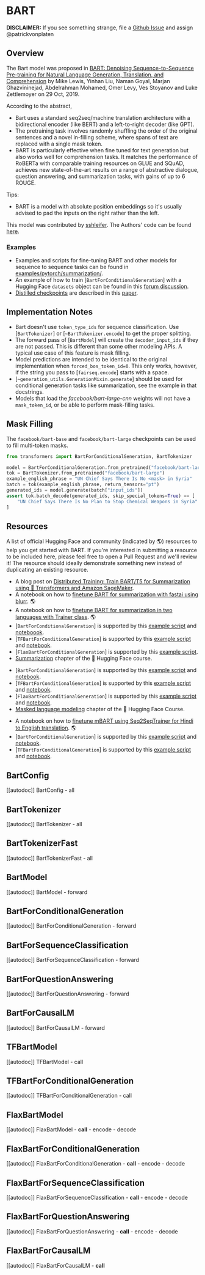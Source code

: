 <!--Copyright 2020 The HuggingFace Team. All rights reserved.

Licensed under the Apache License, Version 2.0 (the "License"); you may not use this file except in compliance with
the License. You may obtain a copy of the License at

http://www.apache.org/licenses/LICENSE-2.0

Unless required by applicable law or agreed to in writing, software distributed under the License is distributed on
an "AS IS" BASIS, WITHOUT WARRANTIES OR CONDITIONS OF ANY KIND, either express or implied. See the License for the
specific language governing permissions and limitations under the License.
-->

# BART

**DISCLAIMER:** If you see something strange, file a [Github Issue](https://github.com/huggingface/transformers/issues/new?assignees=&labels=&template=bug-report.md&title) and assign
@patrickvonplaten

## Overview

The Bart model was proposed in [BART: Denoising Sequence-to-Sequence Pre-training for Natural Language Generation,
Translation, and Comprehension](https://arxiv.org/abs/1910.13461) by Mike Lewis, Yinhan Liu, Naman Goyal, Marjan
Ghazvininejad, Abdelrahman Mohamed, Omer Levy, Ves Stoyanov and Luke Zettlemoyer on 29 Oct, 2019.

According to the abstract,

- Bart uses a standard seq2seq/machine translation architecture with a bidirectional encoder (like BERT) and a
  left-to-right decoder (like GPT).
- The pretraining task involves randomly shuffling the order of the original sentences and a novel in-filling scheme,
  where spans of text are replaced with a single mask token.
- BART is particularly effective when fine tuned for text generation but also works well for comprehension tasks. It
  matches the performance of RoBERTa with comparable training resources on GLUE and SQuAD, achieves new
  state-of-the-art results on a range of abstractive dialogue, question answering, and summarization tasks, with gains
  of up to 6 ROUGE.

Tips:

- BART is a model with absolute position embeddings so it's usually advised to pad the inputs on the right rather than
  the left.

This model was contributed by [sshleifer](https://huggingface.co/sshleifer). The Authors' code can be found [here](https://github.com/pytorch/fairseq/tree/master/examples/bart).


### Examples

- Examples and scripts for fine-tuning BART and other models for sequence to sequence tasks can be found in
  [examples/pytorch/summarization/](https://github.com/huggingface/transformers/tree/main/examples/pytorch/summarization/README.md).
- An example of how to train [`BartForConditionalGeneration`] with a Hugging Face `datasets`
  object can be found in this [forum discussion](https://discuss.huggingface.co/t/train-bart-for-conditional-generation-e-g-summarization/1904).
- [Distilled checkpoints](https://huggingface.co/models?search=distilbart) are described in this [paper](https://arxiv.org/abs/2010.13002).


## Implementation Notes

- Bart doesn't use `token_type_ids` for sequence classification. Use [`BartTokenizer`] or
  [`~BartTokenizer.encode`] to get the proper splitting.
- The forward pass of [`BartModel`] will create the `decoder_input_ids` if they are not passed.
  This is different than some other modeling APIs. A typical use case of this feature is mask filling.
- Model predictions are intended to be identical to the original implementation when
  `forced_bos_token_id=0`. This only works, however, if the string you pass to
  [`fairseq.encode`] starts with a space.
- [`~generation_utils.GenerationMixin.generate`] should be used for conditional generation tasks like
  summarization, see the example in that docstrings.
- Models that load the *facebook/bart-large-cnn* weights will not have a `mask_token_id`, or be able to perform
  mask-filling tasks.

## Mask Filling

The `facebook/bart-base` and `facebook/bart-large` checkpoints can be used to fill multi-token masks.

```python
from transformers import BartForConditionalGeneration, BartTokenizer

model = BartForConditionalGeneration.from_pretrained("facebook/bart-large", forced_bos_token_id=0)
tok = BartTokenizer.from_pretrained("facebook/bart-large")
example_english_phrase = "UN Chief Says There Is No <mask> in Syria"
batch = tok(example_english_phrase, return_tensors="pt")
generated_ids = model.generate(batch["input_ids"])
assert tok.batch_decode(generated_ids, skip_special_tokens=True) == [
    "UN Chief Says There Is No Plan to Stop Chemical Weapons in Syria"
]
```

## Resources

A list of official Hugging Face and community (indicated by 🌎) resources to help you get started with BART. If you're interested in submitting a resource to be included here, please feel free to open a Pull Request and we'll review it! The resource should ideally demonstrate something new instead of duplicating an existing resource.

<PipelineTag pipeline="summarization"/>

- A blog post on [Distributed Training: Train BART/T5 for Summarization using 🤗 Transformers and Amazon SageMaker](https://huggingface.co/blog/sagemaker-distributed-training-seq2seq).
- A notebook on how to [finetune BART for summarization with fastai using blurr](https://colab.research.google.com/github/ohmeow/ohmeow_website/blob/master/_notebooks/2020-05-23-text-generation-with-blurr.ipynb). 🌎
- A notebook on how to [finetune BART for summarization in two languages with Trainer class](https://colab.research.google.com/github/elsanns/xai-nlp-notebooks/blob/master/fine_tune_bart_summarization_two_langs.ipynb). 🌎
- [`BartForConditionalGeneration`] is supported by this [example script](https://github.com/huggingface/transformers/tree/main/examples/pytorch/summarization) and [noteboook](https://colab.research.google.com/github/huggingface/notebooks/blob/main/examples/summarization.ipynb).
- [`TFBartForConditionalGeneration`] is supported by this [example script](https://github.com/huggingface/transformers/tree/main/examples/tensorflow/summarization) and [notebook](https://colab.research.google.com/github/huggingface/notebooks/blob/main/examples/summarization-tf.ipynb).
- [`FlaxBartForConditionalGeneration`] is supported by this [example script](https://github.com/huggingface/transformers/tree/main/examples/flax/summarization).
- [Summarization](https://huggingface.co/course/chapter7/5?fw=pt#summarization) chapter of the 🤗 Hugging Face course.

<PipelineTag pipeline="fill-mask"/>

- [`BartForConditionalGeneration`] is supported by this [example script](https://github.com/huggingface/transformers/tree/main/examples/pytorch/language-modeling#robertabertdistilbert-and-masked-language-modeling) and [notebook](https://colab.research.google.com/github/huggingface/notebooks/blob/main/examples/language_modeling.ipynb).
- [`TFBartForConditionalGeneration`] is supported by this [example script](https://github.com/huggingface/transformers/tree/main/examples/tensorflow/language-modeling#run_mlmpy) and [notebook](https://colab.research.google.com/github/huggingface/notebooks/blob/main/examples/language_modeling-tf.ipynb).
- [`FlaxBartForConditionalGeneration`] is supported by this [example script](https://github.com/huggingface/transformers/tree/main/examples/flax/language-modeling#masked-language-modeling) and [notebook](https://colab.research.google.com/github/huggingface/notebooks/blob/main/examples/masked_language_modeling_flax.ipynb).
- [Masked language modeling](https://huggingface.co/course/chapter7/3?fw=pt) chapter of the 🤗 Hugging Face Course.

<PipelineTag pipeline="translation"/>

- A notebook on how to [finetune mBART using Seq2SeqTrainer for Hindi to English translation](https://colab.research.google.com/github/vasudevgupta7/huggingface-tutorials/blob/main/translation_training.ipynb). 🌎
- [`BartForConditionalGeneration`] is supported by this [example script](https://github.com/huggingface/transformers/tree/main/examples/pytorch/translation) and [notebook](https://colab.research.google.com/github/huggingface/notebooks/blob/main/examples/translation.ipynb).
- [`TFBartForConditionalGeneration`] is supported by this [example script](https://github.com/huggingface/transformers/tree/main/examples/tensorflow/translation) and [notebook](https://colab.research.google.com/github/huggingface/notebooks/blob/main/examples/translation-tf.ipynb).

## BartConfig

[[autodoc]] BartConfig
    - all

## BartTokenizer

[[autodoc]] BartTokenizer
    - all

## BartTokenizerFast

[[autodoc]] BartTokenizerFast
    - all

## BartModel

[[autodoc]] BartModel
    - forward

## BartForConditionalGeneration

[[autodoc]] BartForConditionalGeneration
    - forward

## BartForSequenceClassification

[[autodoc]] BartForSequenceClassification
    - forward

## BartForQuestionAnswering

[[autodoc]] BartForQuestionAnswering
    - forward

## BartForCausalLM

[[autodoc]] BartForCausalLM
    - forward

## TFBartModel

[[autodoc]] TFBartModel
    - call

## TFBartForConditionalGeneration

[[autodoc]] TFBartForConditionalGeneration
    - call

## FlaxBartModel

[[autodoc]] FlaxBartModel
    - __call__
    - encode
    - decode

## FlaxBartForConditionalGeneration

[[autodoc]] FlaxBartForConditionalGeneration
    - __call__
    - encode
    - decode

## FlaxBartForSequenceClassification

[[autodoc]] FlaxBartForSequenceClassification
    - __call__
    - encode
    - decode

## FlaxBartForQuestionAnswering

[[autodoc]] FlaxBartForQuestionAnswering
    - __call__
    - encode
    - decode

## FlaxBartForCausalLM

[[autodoc]] FlaxBartForCausalLM
    - __call__